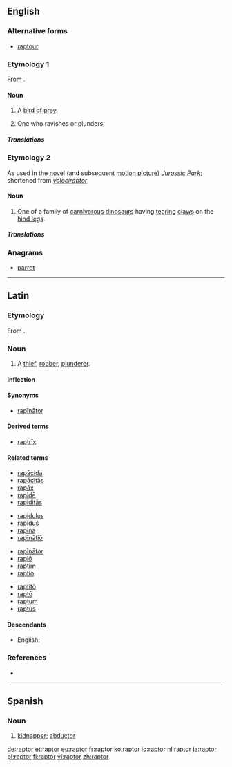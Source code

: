 ==English==

===Alternative forms===
* [[raptour]] {{qualifier|obsolete|rare}}

===Etymology 1===
From {{etyl|la}} {{term|raptor||thief|lang=la}}.

====Noun====
{{en-noun}}

# A [[bird of prey]].
# {{obsolete}} One who ravishes or plunders.

=====Translations=====
{{trans-see|bird of prey}}

===Etymology 2===
As used in the [[novel]] (and subsequent [[motion picture]]) ''[[w:Jurassic Park|Jurassic Park]]''; shortened from ''[[velociraptor]]''.

====Noun====
{{en-noun}}

# One of a family of [[carnivorous]] [[dinosaur]]s having [[tear]]ing [[claw]]s on the [[hind leg]]s.

=====Translations=====
{{trans-see|velociraptor}}

===Anagrams===
* [[parrot#English|parrot]]

----

==Latin==

===Etymology===
From {{term|rapio|rapiō|seize, grab, snatch|lang=la}}.

===Noun===
{{la-noun|raptor|raptoris|raptōris|m|third}}

# A [[thief]], [[robber]], [[plunderer]].

====Inflection====
{{la-decl-3rd|raptor|raptor|raptor|raptōr}}

====Synonyms====
* {{sense|robber}} [[rapinator|rapīnātor]]

====Derived terms====
* [[raptrix|raptrīx]]

====Related terms====
{{rel-top4}}
* [[rapacida|rapācida]]
* [[rapacitas|rapācitās]]
* [[rapax|rapāx]]
* [[rapide|rapidē]]
* [[rapiditas|rapiditās]]
{{rel-mid4}}
* [[rapidulus]]
* [[rapidus]]
* [[rapina|rapīna]]
* [[rapinatio|rapīnātiō]]
{{rel-mid4}}
* [[rapinator|rapīnātor]]
* [[rapio|rapiō]]
* [[raptim]]
* [[raptio|raptiō]]
{{rel-mid4}}
* [[raptito|raptitō]]
* [[rapto|raptō]]
* [[raptum]]
* [[raptus]]
{{rel-bottom}}

====Descendants====
* English: {{l|en|raptor}}

===References===
* {{R:L&S}}

----
==Spanish==

===Noun===
{{es-noun|m|pl=raptores}}

# [[kidnapper]]; [[abductor]]

[[de:raptor]]
[[et:raptor]]
[[eu:raptor]]
[[fr:raptor]]
[[ko:raptor]]
[[io:raptor]]
[[nl:raptor]]
[[ja:raptor]]
[[pl:raptor]]
[[fi:raptor]]
[[vi:raptor]]
[[zh:raptor]]